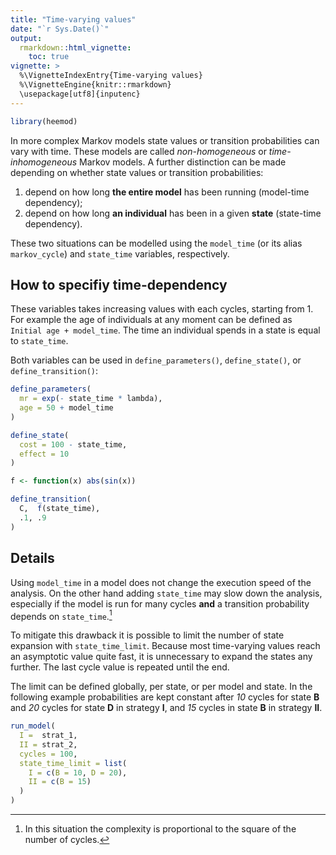 ```yaml
---
title: "Time-varying values"
date: "`r Sys.Date()`"
output:
  rmarkdown::html_vignette:
    toc: true
vignette: >
  %\VignetteIndexEntry{Time-varying values}
  %\VignetteEngine{knitr::rmarkdown}
  \usepackage[utf8]{inputenc}
---
```


```r
library(heemod)
```

In more complex Markov models state values or transition probabilities can vary with time. These models are called *non-homogeneous* or *time-inhomogeneous* Markov models. A further distinction can be made depending on whether state values or transition probabilities:

  1. depend on how long __the entire model__ has been running (model-time dependency);
  2. depend on how long __an individual__ has been in a given  __state__ (state-time dependency).
  
These two situations can be modelled using the `model_time` (or its alias `markov_cycle`) and `state_time` variables, respectively.

## How to specifiy time-dependency

These variables takes increasing values with each cycles, starting from 1. For example the age of individuals at any moment can be defined as `Initial age + model_time`. The time an individual spends in a state is equal to `state_time`.

Both variables can be used in `define_parameters()`, `define_state()`, or `define_transition()`:

```r
define_parameters(
  mr = exp(- state_time * lambda),
  age = 50 + model_time
)

define_state(
  cost = 100 - state_time,
  effect = 10
)

f <- function(x) abs(sin(x))

define_transition(
  C,  f(state_time),
  .1, .9
)
```

## Details

Using `model_time` in a model does not change the execution speed of the analysis. On the other hand adding `state_time` may slow down the analysis, especially if the model is run for many cycles **and** a transition probability depends on `state_time`.^[In this situation the complexity is proportional to the square of the number of cycles.]

To mitigate this drawback it is possible to limit the number of state expansion with `state_time_limit`. Because most time-varying values reach an asymptotic value quite fast, it is unnecessary to expand the states any further. The last cycle value is repeated until the end.

The limit can be defined globally, per state, or per model and state. In the following example probabilities are kept constant after *10* cycles for state **B** and *20* cycles for state **D** in strategy **I**, and *15* cycles in state **B** in strategy **II**.

```r
run_model(
  I =  strat_1,
  II = strat_2,
  cycles = 100,
  state_time_limit = list(
    I = c(B = 10, D = 20),
    II = c(B = 15)
  )
)
```
